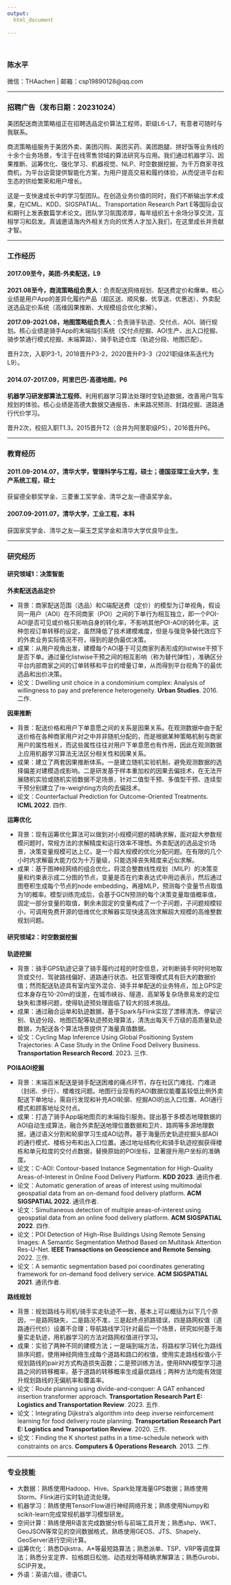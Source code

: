 ```yaml
---
output:
  html_document
   
---
```

<br>

### 陈水平
微信：THAachen | 邮箱：csp19890128<!-- -->@qq.com

<hr> 

### 招聘广告（发布日期：20231024）
美团配送商流策略组正在招聘选品定价算法工程师，职级L6-L7，有意者可随时与我联系。

商流策略组服务于美团外卖、美团闪购、美团买药、美团跑腿、拼好饭等业务线的十余个业务场景，专注于在线零售领域的算法研究与应用。我们通过机器学习、因果推断、运筹优化、强化学习、机器视觉、NLP、时空数据挖掘，为千万商家寻找商机，为平台运营提供智能化方案，为用户提高交易和履约体验，从而促进平台和生态的供给繁荣和用户增长。

这是一支快速成长中的学习型团队。在创造业务价值的同时，我们不断输出学术成果，在ICML、KDD、SIGSPATIAL、Transportation Research Part E等国际会议和期刊上发表数篇学术论文。团队学习氛围浓厚，每年组织五十余场分享交流，互相学习和启发。真诚邀请海内外相关方向的优秀人才加入我们，在这里成长并贡献才智。


<hr>

### 工作经历
#### 2017.09至今，美团-外卖配送，L9
**2021.08至今，商流策略组负责人**：负责配送网络规划、配送费定价和爆单。核心业绩是用户App的差异化履约产品（超区送、顺风餐、优享送、优惠送）、外卖配送选品定价系统（高维因果推断、大规模组合优化求解）。

**2017.09-2021.08，地图策略组负责人**：负责骑手轨迹、交付点、AOI、骑行规划。核心业绩是骑手App的末端指引系统（交付点挖掘、AOI生产、出入口挖掘、骑步禁通行模式挖掘、末端算路）、骑手轨迹仓库（轨迹分段、地图匹配）。

晋升2次，入职P3-1，2018晋升P3-2，2020晋升P3-3（2021职级体系迭代为L9）。


#### 2014.07-2017.09，阿里巴巴-高德地图，P6
**机器学习研发部算法工程师**。利用机器学习算法处理时空轨迹数据，改善用户驾车规划的体验。核心业绩是高德大数据交通报告、未来路况预测、封路挖掘、道路通行代价学习。

晋升2次，校招入职T1.3，2015晋升T2（合并为阿里职级P5），2016晋升P6。

<hr>

### 教育经历
#### 2011.09-2014.07，清华大学，管理科学与工程，硕士；德国亚琛工业大学，生产系统工程，硕士
获留德全额奖学金、三菱重工奖学金、清华之友—德语奖学金。

#### 2007.09-2011.07，清华大学，工业工程，本科
获国家奖学金、清华之友—渠玉芝奖学金和清华大学优良毕业生。

<hr>

### 研究经历
#### 研究领域1：决策智能

**外卖配送选品定价**

+ 背景：商家配送范围（选品）和C端配送费（定价）的模型为订单视角，假设同一用户（AOI）在不同商家（POI）之间的下单行为相互独立，即一个POI-AOI是否可见或价格只影响自身的转化率，不影响其他POI-AOI的转化率。这种忽视订单转移的设定，虽然降低了技术建模难度，但是与强竞争替代效应下的外卖业务实际情况不符，得到的是伪最优决策。
+ 成果：从用户视角出发，建模每个AOI基于可见商家列表形成的listwise干预下是否下单。通过量化listwise干预之间的相互影响（称为替代弹性），准确区分平台内部商家之间的订单转移和平台的增量订单，从而得到平台视角下的最优选品和出价决策。
+ 论文：Dwelling unit choice in a condominium complex: Analysis of willingness to pay and preference heterogeneity. **Urban Studies**. 2016. 二作.

**因果推断**

+ 背景：配送价格和用户下单意愿之间的关系是因果关系。在观测数据中由于配送价格在各种商家用户对之中并非随机分配的，而是根据某种策略机制与商家用户的属性相关，而这些属性往往对用户下单意愿也有作用，因此在观测数据上应用机器学习算法无法区分相关性和因果关系。
+ 成果：建立了两套因果推断体系。一是建立随机实验机制，避免观测数据的选择偏差对建模造成影响。二是研发基于样本重加权的因果去偏技术，在无法开展随机实验或随机实验数据不足场景，针对二值型干预、多值型干预、连续型干预分别建立了re-weighting方向的去偏技术。
+ 论文：Counterfactual Prediction for Outcome-Oriented Treatments. **ICML 2022**. 四作.


**运筹优化**

+ 背景：现有运筹优化算法可以做到对小规模问题的精确求解，面对超大参数规模问题时，常规方法的求解精度和运行效率不理想。外卖配送的选品定价场景，决策变量规模可达上亿，是一个超大规模的优化分配问题。在有限的几个小时内求解最大能力仅为十万量级，只能选择丧失精度来近似求解。
+ 成果：基于图神经网络的组合优化，将混合整数线性规划（MILP）的决策变量和约束表示成二分图的节点，变量是否在约束表达式中用边表示，然后通过图卷积生成每个节点的node embedding，再接MLP，预测每个变量节点取值为1的概率。模型训练完成后，会基于GCN预测的每个决策变量取值概率值，固定一部分变量的取值，剩余未固定的变量构成了一个子问题，子问题规模较小，可调用免费开源的低维优化求解器实现快速高效求解超大规模的高维整数规划问题。


#### 研究领域2：时空数据挖掘
**轨迹挖掘**

+ 背景：骑手GPS轨迹记录了骑手履约过程的时空信息，对判断骑手何时何地取货或交付、驾驶路线偏好、道路通行状态、社区管理模式具有巨大的数据价值；然而配送轨迹具有室内室外混合、骑手并单配送的业务特点，加上GPS定位本身存在10-20m的误差，在城市峡谷、隧道、高架等复杂场景易发的定位缺失和漂移问题，使得轨迹预处理面临了较大的技术挑战。
+ 成果：通过融合运单和轨迹数据，基于Spark与Flink实现了漂移清洗、停留识别、轨迹分段、地图匹配等轨迹预处理算法，清洗出每天千万级的高质量轨迹数据，为配送各个算法场景提供了海量真值数据。
+ 论文：Cycling Map Inference Using Global Positioning System Trajectories: A Case Study in the Online Food Delivery Business. **Transportation Research Record**. 2023. 三作.


**POI&AOI挖掘**

+ 背景：末端百米配送是骑手配送困难的痛点环节，存在社区门难找、门难进（封闭、步行）、楼难找问题。地图行业现有的AOI数据仅能覆盖较低比例外卖配送下单地址，需自行发现和补充AOI轮廓、挖掘AOI的出入口位置、AOI通行模式和顾客地址交付点。
+ 成果：打造了骑手App端地图页的末端指引服务。提出基于多模态地理数据的AOI自动生成算法，融合外卖配送地理位置数据和卫片、路网等多源地理数据，通过语义分割和轮廓学习生成AOI边界。基于海量历史轨迹挖掘头部AOI的通行模式、楼栋分布和出入口位置。通过地址结构化和骑手轨迹挖掘获得楼栋和单元粒度的交付点数据，替换原始的POI坐标，显著提升用户坐标的准确度。
+ 论文：C-AOI: Contour-based Instance Segmentation for High-Quality Areas-of-Interest in Online Food Delivery Platform. **KDD 2023**. 通讯作者.
+ 论文：Automatic generation of areas of interest using multimodal geospatial data from an on-demand food delivery platform. **ACM SIGSPATIAL 2022**. 通讯作者.
+ 论文：Simultaneous detection of multiple areas-of-interest using geospatial data from an online food delivery platform. **ACM SIGSPATIAL 2022**. 四作.
+ 论文：POI Detection of High-Rise Buildings Using Remote Sensing Images: A Semantic Segmentation Method Based on Multitask Attention Res-U-Net. **IEEE Transactions on Geoscience and Remote Sensing**. 2022. 三作.
+ 论文：A semantic segmentation based poi coordinates generating framework for on-demand food delivery service. **ACM SIGSPATIAL 2021**. 通讯作者.



**路线规划**

+ 背景：规划路线与司机/骑手实走轨迹不一致，基本上可以概括为以下几个原因，一是路网缺失，二是路况不准，三是起终点抓路错误，四是路网权值（道路通行代价）设置不合理；导航路线学习针对最后一个场景，研究如何基于海量实走轨迹，用机器学习的方法对路网权值进行学习。
+ 成果：实验了两种不同的建模方法；一是端到端方法，将路权学习转化为路线排序问题，使用神经网络生成每个道路和路口的权值，使用实走路线权值小于规划路线的pair对方式构造损失函数；二是预训练方法，使用RNN模型学习道路之间的转移概率，基于道路的转移概率生成最优路线；两种方法均能有效提升规划路线的无偏航率和覆盖率。
+ 论文：Route planning using divide-and-conquer: A GAT enhanced insertion transformer approach. **Transportation Research Part E: Logistics and Transportation Review**. 2023. 五作.
+ 论文：Integrating Dijkstra’s algorithm into deep inverse reinforcement learning for food delivery route planning. **Transportation Research Part E: Logistics and Transportation Review**. 2020. 三作.
+ 论文：Finding the K shortest paths in a time-schedule network with constraints on arcs. **Computers & Operations Research**. 2013. 二作.


<hr>


### 专业技能
- 大数据：熟练使用Hadoop、Hive、Spark处理海量GPS数据；熟练使用Storm、Flink进行实时轨迹流处理。
- 机器学习：熟练使用TensorFlow进行神经网络开发；熟练使用Numpy和scikit-learn完成常规机器学习模型研发。
- 空间计算：熟练使用R语言完成数据分析与前端工具开发；熟悉shp、WKT、GeoJSON等常见的空间数据格式，熟练使用GEOS、JTS、Shapely、GeoServer进行空间计算。
- 运筹优化：熟悉Dijkstra、A*等最短路算法；熟悉派单、TSP、VRP等调度算法；熟悉分支定界、拉格朗日松弛、动态规划等精确求解算法；熟悉Gurobi、SCIP开发。
- 外语：英语六级，德语C1。

